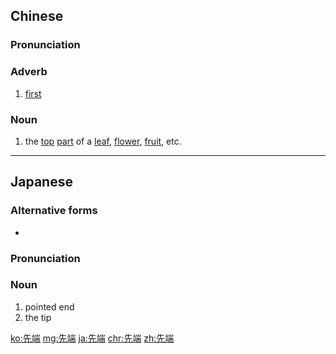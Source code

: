 ==Chinese==
{{zh-forms}}

===Pronunciation===
{{zh-pron
|m=xiānduān
|c=sin1 dyun1
|mn=sian-toan
|cat=adv,n
}}

===Adverb===
{{zh-adv}}

# {{label|zh|literary}} [[first]]

===Noun===
{{zh-noun}}

# {{label|zh|literary}} the [[top]] [[part]] of a [[leaf]], [[flower]], [[fruit]], etc.

----

==Japanese==
{{ja-kanjitab|せん|たん|yomi=on}}

===Alternative forms===
* {{l|ja|尖端}}

===Pronunciation===
{{ja-pron|せんたん|y=on}}

===Noun===
{{ja-noun|せんたん}}

# pointed end
# the tip

[[ko:先端]]
[[mg:先端]]
[[ja:先端]]
[[chr:先端]]
[[zh:先端]]